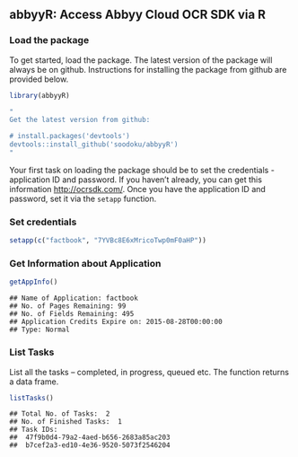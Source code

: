 ## abbyyR: Access Abbyy Cloud OCR SDK via R


### Load the package

To get started, load the package. The latest version of the package will always be on github. Instructions for installing the package from github are provided below.



```r
library(abbyyR)
```


```r
"
Get the latest version from github:

# install.packages('devtools')
devtools::install_github('soodoku/abbyyR')
"
```

Your first task on loading the package should be to set the credentials - application ID and password. If you haven't already, you can get this information 
[http://ocrsdk.com/](http://ocrsdk.com/). Once you have the application ID and password, set it via the `setapp` function. 

### Set credentials


```r
setapp(c("factbook", "7YVBc8E6xMricoTwp0mF0aHP"))
```

### Get Information about Application

```r
getAppInfo()
```

```
## Name of Application: factbook
## No. of Pages Remaining: 99
## No. of Fields Remaining: 495
## Application Credits Expire on: 2015-08-28T00:00:00
## Type: Normal
```

### List Tasks 

List all the tasks -- completed, in progress, queued etc. The function returns a data frame.


```r
listTasks()
```

```
## Total No. of Tasks:  2 
## No. of Finished Tasks:  1 
## Task IDs: 
##  47f9b0d4-79a2-4aed-b656-2683a85ac203
##  b7cef2a3-ed10-4e36-9520-5073f2546204
```
